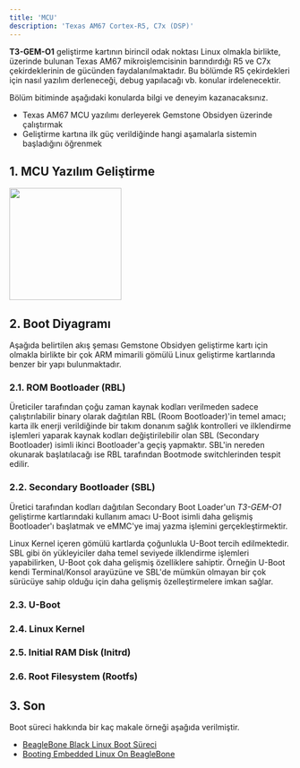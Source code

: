 ```yaml
---
title: 'MCU'
description: 'Texas AM67 Cortex-R5, C7x (DSP)'
---
```



**T3-GEM-O1** geliştirme kartının birincil odak noktası Linux olmakla birlikte, üzerinde bulunan Texas AM67
mikroişlemcisinin barındırdığı R5 ve C7x çekirdeklerinin de gücünden faydalanılmaktadır. Bu bölümde R5 çekirdekleri
için nasıl yazılım derleneceği, debug yapılacağı vb. konular irdelenecektir.

<Tip>
Bölüm bitiminde aşağıdaki konularda bilgi ve deneyim kazanacaksınız.

* Texas AM67 MCU yazılımı derleyerek Gemstone Obsidyen üzerinde çalıştırmak
* Geliştirme kartına ilk güç verildiğinde hangi aşamalarla sistemin başladığını öğrenmek
</Tip>

## 1. MCU Yazılım Geliştirme

<Frame caption="Todo: Gereksinimler">
  <img height="200" width="200" src="/images/under-construction.png" />
</Frame>

## 2. Boot Diyagramı

Aşağıda belirtilen akış şeması Gemstone Obsidyen geliştirme kartı için olmakla birlikte
bir çok ARM mimarili gömülü Linux geliştirme kartlarında benzer bir yapı bulunmaktadır.

<SnippetBootflow/>

### 2.1. ROM Bootloader (RBL)

Üreticiler tarafından çoğu zaman kaynak kodları verilmeden sadece çalıştırılabilir binary olarak dağıtılan
RBL (Room Bootloader)'in temel amacı; karta ilk enerji verildiğinde bir takım donanım sağlık kontrolleri ve
ilklendirme işlemleri yaparak kaynak kodları değiştirilebilir olan SBL (Secondary Bootloader) isimli ikinci
Bootloader'a geçiş yapmaktır. SBL'in nereden okunarak başlatılacağı ise RBL tarafından Bootmode switchlerinden
tespit edilir.

### 2.2. Secondary Bootloader (SBL)

Üretici tarafından kodları dağıtılan Secondary Boot Loader'un _T3-GEM-O1_ geliştirme kartlarındaki kullanım amacı
U-Boot isimli daha gelişmiş Bootloader'ı başlatmak ve eMMC'ye imaj yazma işlemini gerçekleştirmektir.

Linux Kernel içeren gömülü kartlarda çoğunlukla U-Boot tercih edilmektedir. SBL gibi ön yükleyiciler daha temel seviyede
ilklendirme işlemleri yapabilirken, U-Boot çok daha gelişmiş özelliklere sahiptir. Örneğin U-Boot kendi Terminal/Konsol
arayüzüne ve SBL'de mümkün olmayan bir çok sürücüye sahip olduğu için daha gelişmiş özelleştirmelere imkan sağlar.

### 2.3. U-Boot
### 2.4. Linux Kernel
### 2.5. Initial RAM Disk (Initrd)
### 2.6. Root Filesystem (Rootfs)

## 3. Son

<Tip>
Boot süreci hakkında bir kaç makale örneği aşağıda verilmiştir.

- [BeagleBone Black Linux Boot Süreci](https://serbayozkan.medium.com/embedded-linux-boot-s%C3%BCreci-beagle-bone-black-ba9d378bd3bd)
- [Booting Embedded Linux On BeagleBone](https://medium.com/@kshitijvaze/booting-embedded-linux-on-beaglebone-black-a-look-beyond-the-code-20854568fb66)
</Tip>
